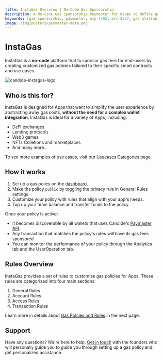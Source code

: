 ```yaml
---
title: InstaGas Overview | No-Code Gas Sponsorship
description: A No-Code Gas Sponsorship Paymaster for dapps to define gas policies to directly sponsor gas for Smart Wallets end-users
keywords: [gas sponsorship, paymaster, eip-7702, erc-4337, gas station, gas policies, gas abstraction]
image: /img/posters/paymaster-meta.png
---
```


# InstaGas

InstaGas is a **no-code** platform that to sponsor gas fees for end-users by 
creating customized gas policies tailored to their specific smart contracts and use cases.

![candide-instagas-logo](/img/logo/instagas-logo.png)

## Who is this for?

InstaGas is designed for Apps that want to simplify the user experience by abstracting away gas costs, **without the need for a complex wallet integration**. 
InstaGas is ideal for a variety of Apps, including:

* DeFi exchanges
* Lending protocols
* Web3 games
* NFTs Colletions and marketplaces
* And many more..

To see more examples of use cases, visit our [Usecases Categories](/instagas/usecases) page.

## How it works

1. Set up a gas policy on the [dashboard](https://dashboard.candide.dev).
2. Make the policy `public` by toggling the privacy rule in General Rules settings.
3. Customize your policy with rules that align with your app's needs.
4. Top up your team balance and transfer funds to the policy.

Once your policy is active:

- It becomes discoverable by all wallets that uses Candide's [Paymaster API](/wallet/paymaster/rpc-methods/).
- Any transaction that matches the policy's rules will have its gas fees sponsored
- You can monitor the performance of your policy through the Analytics tab and the UserOperation tab.

## Rules Overview

InstaGas provides a set of rules to customize gas policies for Apps. These rules are categorized into four main sections: 
1. General Rules
2. Account Rules
3. Access Rules
4. Transaction Rules

Learn more in details about [Gas Polcies and Rules](/instagas/gas-policies) in the next page.


## Support

Have any questions? We're here to help. [Get in touch](https://cal.com/candidelabs/30mins) with the founders who will personally guide you to guide you 
through setting up a gas policy and get personalized assistance.
